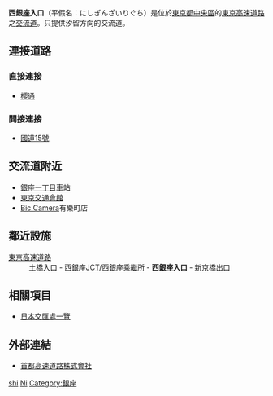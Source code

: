 {{日本公路設施
|設施名稱 = 西銀座入口
|色 =
|圖像 =
|pxl = 
|圖像簡介 = 
|公路名稱1 = [[東京高速道路|東京高速道路]]
|收費站編號1 = 
|記號1 = 
|上一設施1 = [[新京橋出口|新京橋出口]]
|上一設施距離1 = 
|下一設施1 = [[西銀座JCT|西銀座JCT/西銀座乘繼所]]
|下一設施距離1 = 
|連接道路 = [[櫻通|櫻通]]
|郵政編碼 = 
|所在地 =[[東京都|東京都]][[中央區_(東京都)|中央區]]
|坐標 = 
|備註 = 
}}
'''西銀座入口'''（平假名：にしぎんざいりぐち）是位於[[東京都|東京都]][[中央區_(東京都)|中央區]]的[[東京高速道路|東京高速道路]]之[[交流道|交流道]]。只提供汐留方向的交流道。

== 連接道路 ==
=== 直接連接 ===
* [[櫻通|櫻通]]
=== 間接連接 ===
* [[國道15號|國道15號]]

== 交流道附近 ==
*[[銀座一丁目車站|銀座一丁目車站]]
*[[東京交通會館|東京交通會館]]
*[[Bic_Camera|Bic Camera]]有樂町店

== 鄰近設施 ==
; [[東京高速道路|東京高速道路]]
: [[土橋入口|土橋入口]] - [[西銀座JCT|西銀座JCT/西銀座乘繼所]] - '''西銀座入口''' - [[新京橋出口|新京橋出口]]

== 相關項目 ==
* [[日本交匯處一覽|日本交匯處一覽]]

== 外部連結 ==
*[https://web.archive.org/web/20120212185421/http://www.shutoko.jp/ 首都高速道路株式會社]{{ja}}

{{東京高速道路}}
{{DEFAULTSORT:Nishi-Ginza Iriguchi}}
[[Category:日本交流道_Ni|shi]]
[[Category:東京都交流道|Ni]]
[[Category:銀座|Category:銀座]]